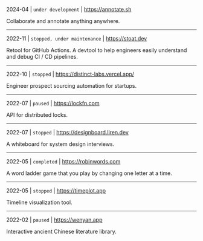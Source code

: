 

<Title order={2} fw={800} size={30}>
  Projects
</Title>

<Space h="xl" />

<Title order={2} fw={800} size={30}>
  <ProjectTitle title="Annotate" />
</Title>

<Callout type="info">2024-04 | `under development` | https://annotate.sh</Callout>

Collaborate and annotate anything anywhere.

---

<Title order={2} fw={800} size={30}>
  <ProjectTitle title="Stoat" />
</Title>

<Callout type="info">2022-11 | `stopped, under maintenance` | https://stoat.dev</Callout>

Retool for GitHub Actions. A devtool to help engineers easily understand and debug CI / CD pipelines.

---

<Title order={2} fw={800} size={30}>
  <ProjectTitle title="Distinct" />
</Title>

<Callout type="error">2022-10 | `stopped` | https://distinct-labs.vercel.app/</Callout>

Engineer prospect sourcing automation for startups.

---

<Title order={2} fw={800} size={30}>
  <ProjectTitle title="LockFn" />
</Title>

<Callout type="info">2022-07 | `paused` | https://lockfn.com</Callout>

API for distributed locks.

---

<Title order={2} fw={800} size={30}>
  <ProjectTitle title="Designboard" />
</Title>

<Callout type="error">2022-07 | `stopped` | https://designboard.liren.dev</Callout>

A whiteboard for system design interviews.

---

<Title order={2} fw={800} size={30}>
  <ProjectTitle title="RobinWords" />
</Title>

<Callout type="info">2022-05 | `completed` | https://robinwords.com</Callout>

A word ladder game that you play by changing one letter at a time.

---

<Title order={2} fw={800} size={30}>
  <ProjectTitle title="Timeplot" />
</Title>

<Callout type="error">2022-05 | `stopped` | https://timeplot.app</Callout>

Timeline visualization tool.

---

<Title order={2} fw={800} size={30}>
  <ProjectTitle title="Wenyan" />
</Title>

<Callout type="info">2022-02 | `paused` | https://wenyan.app</Callout>

Interactive ancient Chinese literature library.
